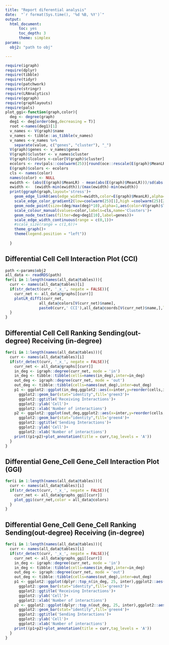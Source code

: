 ```yaml
---
title: "Report diferential analysis"
date:  "`r format(Sys.time(), '%d %B, %Y')`"
output:
  html_document:
      toc: yes
      toc_depth: 3
      theme: simplex
params:
  obj2: "path to obj"

---
```


```r
require(igraph)
require(dplyr)
require(tibble)
require(tidyr)
require(patchwork)
require(stringr)
require(LRAnalytics)
require(ggraph)
require(graphlayouts)
require(pals)
plot_ggi<-function(graph,color){
  deg <- degree(graph)
  deg1 <- deg[order(deg,decreasing = T)]
  root <-names(deg1)[1]
  v_names <- V(graph)$name
  v_names <- tibble::as_tibble(v_names)
  v_names <-v_names %>%
    separate(value, c("genes", "cluster"), "_")
  V(graph)$genes <- v_names$genes
  V(graph)$cluster <- v_names$cluster
  V(graph)$lcolors <-color[V(graph)$cluster]
  ecolors <- rev(pals::coolwarm(25))[round(oce::rescale(E(graph)$MeanLR,xlow = min(E(graph)$MeanLR),rlow = 1, rhigh = 25))]
  E(graph)$colors <- ecolors
  cls <- names(color)
  names(color) <- NULL
  ewidth <- (abs(E(graph)$MeanLR) - mean(abs(E(graph)$MeanLR)))/sd(abs(E(graph)$MeanLR))
  ewidth <-  (ewidth-min(ewidth))/(max(ewidth)-min(ewidth))
  print(ggraph(graph,layout='stress')+
    geom_edge_link0(aes(edge_width=ewidth,color=E(graph)$MeanLR),alpha=ewidth)+
    scale_edge_color_gradient2(low=coolwarm(25)[1],high =coolwarm(25)[25])+
    geom_node_point(size=(deg/max(deg)*10),alpha=1,aes(color=V(graph)$lcolors))+
    scale_colour_manual(values=color,labels=cls,name='Clusters')+
    geom_node_text(aes(filter=deg>deg1[10],label=genes))+
    scale_edge_width_continuous(range = c(0,1))+
    #scale_size(range = c(1,6))+
    theme_graph()+
    theme(legend.position = "left"))
  
  }

```

## Differential Cell Cell Interaction Plot (CCI)

```r
path <-params$obj2
all_data <- readRDS(path)
for(i in 1:length(names(all_data@tables))){
  curr <- names(all_data@tables)[i]
  if(str_detect(curr, '_x_', negate = FALSE)){
    curr_net <- all_data@graphs[[curr]]
    plotLR_diff1(curr_net,
               all_data@colors[V(curr_net)$name],
               paste0(curr,' CCI'),all_data@coords[V(curr_net)$name,],leg=TRUE)
  }
}
```

## Differential Cell Cell Ranking Sending(out-degree) Receiving (in-degree)

```r

for(i in 1:length(names(all_data@tables))){
  curr <- names(all_data@tables)[i]
  if(str_detect(curr, '_x_', negate = FALSE)){
    curr_net <- all_data@graphs[[curr]]
    in_deg <- igraph::degree(curr_net, mode = 'in')
    in_deg <- tibble::tibble(cells=names(in_deg),inter=in_deg)
    out_deg <- igraph::degree(curr_net, mode = 'out')
    out_deg <- tibble::tibble(cells=names(out_deg),inter=out_deg)
    p1 <- ggplot2::ggplot(in_deg,ggplot2::aes(x=inter,y=reorder(cells,inter)))+
      ggplot2::geom_bar(stat="identity",fill='green3')+
      ggplot2::ggtitle('Receiving Interactions')+
      ggplot2::ylab('Cell')+
      ggplot2::xlab('Number of interactions')
    p2 <- ggplot2::ggplot(out_deg,ggplot2::aes(x=inter,y=reorder(cells,inter)))+
      ggplot2::geom_bar(stat="identity",fill='green4')+
      ggplot2::ggtitle('Sending Interactions')+
      ggplot2::ylab('Cell')+
      ggplot2::xlab('Number of interactions')
    print((p1+p2)+plot_annotation(title = curr,tag_levels = 'A'))
  }
}
```


## Differential Gene_Cell Gene_Cell Interaction Plot (GGI)

```r
for(i in 1:length(names(all_data@tables))){
  curr <- names(all_data@tables)[i]
  if(str_detect(curr, '_x_', negate = FALSE)){
    curr_net <- all_data@graphs_ggi[[curr]]
    plot_ggi(curr_net,color = all_data@colors)
  }
}
```

## Differential Gene_Cell Gene_Cell Ranking Sending(out-degree) Receiving (in-degree)

```r

for(i in 1:length(names(all_data@tables))){
  curr <- names(all_data@tables)[i]
  if(str_detect(curr, '_x_', negate = FALSE)){
    curr_net <- all_data@graphs_ggi[[curr]]
    in_deg <- igraph::degree(curr_net, mode = 'in')
    in_deg <- tibble::tibble(cells=names(in_deg),inter=in_deg)
    out_deg <- igraph::degree(curr_net, mode = 'out')
    out_deg <- tibble::tibble(cells=names(out_deg),inter=out_deg)
    p1 <- ggplot2::ggplot(dplyr::top_n(in_deg, 25, inter),ggplot2::aes(x=inter,y=reorder(cells,inter)))+
      ggplot2::geom_bar(stat="identity",fill='green3')+
      ggplot2::ggtitle('Receiving Interactions')+
      ggplot2::ylab('Cell')+
      ggplot2::xlab('Number of interactions')
    p2 <- ggplot2::ggplot(dplyr::top_n(out_deg, 25, inter),ggplot2::aes(x=inter,y=reorder(cells,inter)))+
      ggplot2::geom_bar(stat="identity",fill='green4')+
      ggplot2::ggtitle('Sending Interactions')+
      ggplot2::ylab('Cell')+
      ggplot2::xlab('Number of interactions')
    print((p1+p2)+plot_annotation(title = curr,tag_levels = 'A'))
  }
}
```











